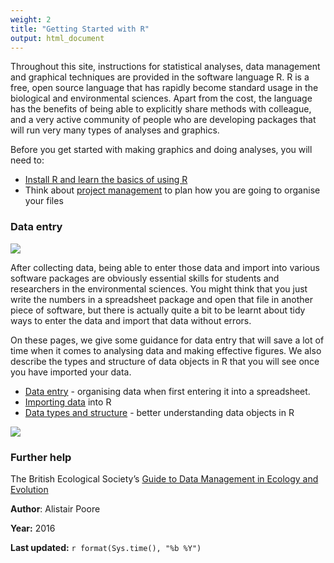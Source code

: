 ```yaml
---
weight: 2
title: "Getting Started with R"
output: html_document
---
```


Throughout this site, instructions for statistical analyses, data management and graphical techniques are provided in the software language R. R is a free, open source language that has rapidly become standard usage in the biological and environmental sciences. Apart from the cost, the language has the benefits of being able to explicitly share methods with colleague, and a very active community of people who are developing packages that will run very many types of analyses and graphics.

Before you get started with making graphics and doing analyses, you will need to:

* [Install R and learn the basics of using R](installing-r-rstudio)  
* Think about [project management](project-management) to plan how you are going to organise your files 
 

### Data entry

![](images/Sampling.jpg)


After collecting data, being able to enter those data and import into various software packages are obviously essential skills for students and researchers in the environmental sciences. You might think that you just write the numbers in a spreadsheet package and open that file in another piece of software, but there is actually quite a bit to be learnt about tidy ways to enter the data and import that data without errors.

On these pages, we give some guidance for data entry that will save a lot of time when it comes to analysing data and making effective figures. We also describe the types and structure of data objects in R that you will see once you have imported your data. 

* [Data entry](data-entry) - organising data when first entering it into a spreadsheet.  
* [Importing data](importing-data) into R  
* [Data types and structure](data-types-structure/) - better understanding data objects in R  

![](data-entry/Data_entry_image.jpg)

### Further help
 
The British Ecological Society's [Guide to Data Management in Ecology and Evolution](http://www.britishecologicalsociety.org/wp-content/uploads/Publ_Data-Management-Booklet.pdf)
  

**Author**: Alistair Poore
 
**Year:** 2016

**Last updated:** `r format(Sys.time(), "%b %Y")`
